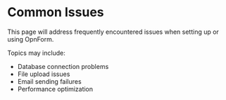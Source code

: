 # Common Issues

This page will address frequently encountered issues when setting up or using OpnForm.

Topics may include:

- Database connection problems
- File upload issues
- Email sending failures
- Performance optimization
